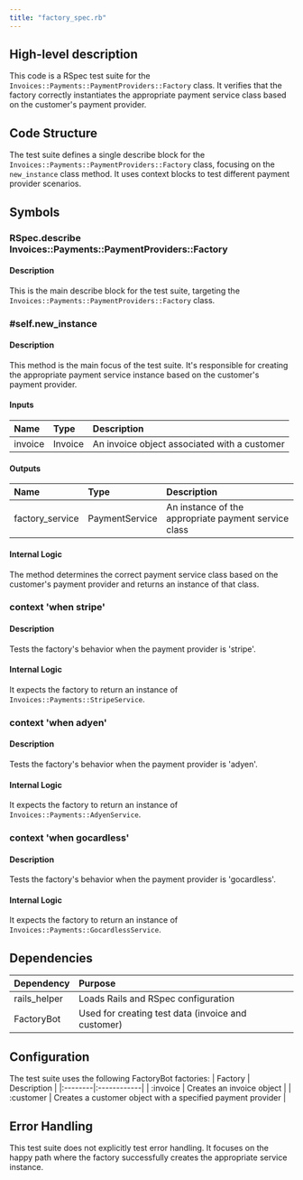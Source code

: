 ```yaml
---
title: "factory_spec.rb"
---
```


## High-level description
This code is a RSpec test suite for the `Invoices::Payments::PaymentProviders::Factory` class. It verifies that the factory correctly instantiates the appropriate payment service class based on the customer's payment provider.

## Code Structure
The test suite defines a single describe block for the `Invoices::Payments::PaymentProviders::Factory` class, focusing on the `new_instance` class method. It uses context blocks to test different payment provider scenarios.

## Symbols

### RSpec.describe Invoices::Payments::PaymentProviders::Factory
#### Description
This is the main describe block for the test suite, targeting the `Invoices::Payments::PaymentProviders::Factory` class.

### #self.new_instance
#### Description
This method is the main focus of the test suite. It's responsible for creating the appropriate payment service instance based on the customer's payment provider.

#### Inputs
| Name | Type | Description |
|:-----|:-----|:------------|
| invoice | Invoice | An invoice object associated with a customer |

#### Outputs
| Name | Type | Description |
|:-----|:-----|:------------|
| factory_service | PaymentService | An instance of the appropriate payment service class |

#### Internal Logic
The method determines the correct payment service class based on the customer's payment provider and returns an instance of that class.

### context 'when stripe'
#### Description
Tests the factory's behavior when the payment provider is 'stripe'.

#### Internal Logic
It expects the factory to return an instance of `Invoices::Payments::StripeService`.

### context 'when adyen'
#### Description
Tests the factory's behavior when the payment provider is 'adyen'.

#### Internal Logic
It expects the factory to return an instance of `Invoices::Payments::AdyenService`.

### context 'when gocardless'
#### Description
Tests the factory's behavior when the payment provider is 'gocardless'.

#### Internal Logic
It expects the factory to return an instance of `Invoices::Payments::GocardlessService`.

## Dependencies
| Dependency | Purpose |
|:-----------|:--------|
| rails_helper | Loads Rails and RSpec configuration |
| FactoryBot | Used for creating test data (invoice and customer) |

## Configuration
The test suite uses the following FactoryBot factories:
| Factory | Description |
|:--------|:------------|
| :invoice | Creates an invoice object |
| :customer | Creates a customer object with a specified payment provider |

## Error Handling
This test suite does not explicitly test error handling. It focuses on the happy path where the factory successfully creates the appropriate service instance.